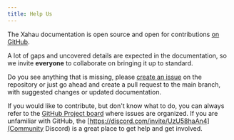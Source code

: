 ```yaml
---
title: Help Us
---
```


The Xahau documentation is open source and open for contributions [on GitHub](https://github.com/Xahau/xahau-web).

A lot of gaps and uncovered details are expected in the documentation, so we invite **everyone** to collaborate on bringing it up to standard.

Do you see anything that is missing, please [create an issue](https://github.com/Xahau/xahau-web/issues) on the repository or just go ahead and create a pull request to the main branch, with suggested changes or updated documentation.

If you would like to contribute, but don't know what to do, you can always refer to the [GitHub Project board](https://github.com/orgs/Xahau/projects/2/views/1) where issues are organized. If you are unfamiliar with GitHub, the [https://discord.com/invite/UzU58haAn4](Community Discord) is a great place to get help and get involved.